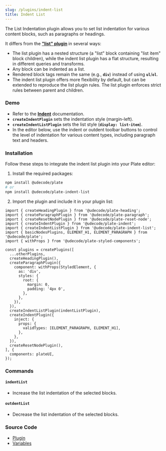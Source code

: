 ```yaml
---
slug: /plugins/indent-list
title: Indent List
---
```


The List Indentation plugin allows you to set list indentation for various content blocks, such as paragraphs or headings.

It differs from the **["list" plugin](https://plate.udecode.io/docs/plugins/list)** in several ways:

- The list plugin has a nested structure (a "list" block containing "list item" block children), while the indent list plugin has a flat structure, resulting in different queries and transforms.
- Any block can be indented as a list.
- Rendered block tags remain the same (e.g., **`div`**) instead of using **`ul`**/**`ol`**.
- The indent list plugin offers more flexibility by default, but can be extended to reproduce the list plugin rules. The list plugin enforces strict rules between parent and children.

### Demo

- Refer to the **[Indent](https://plate.udecode.io/docs/plugins/indent)** documentation.
- **`createIndentPlugin`** sets the indentation style (margin-left).
- **`createIndentListPlugin`** sets the list style (**`display: list-item`**).
- In the editor below, use the indent or outdent toolbar buttons to control the level of indentation for various content types, including paragraph text and headers.













<IndentListSandpack />


### Installation

Follow these steps to integrate the indent list plugin into your Plate editor:

1. Install the required packages:

```bash npm2yarn
npm install @udecode/plate
# or
npm install @udecode/plate-indent-list
```
2. Import the plugin and include it in your plugin list:

```
import { createHeadingPlugin } from '@udecode/plate-heading';
import { createParagraphPlugin } from '@udecode/plate-paragraph';
import { createResetNodePlugin } from '@udecode/plate-reset-node';
import { createIndentPlugin } from '@udecode/plate-indent';
import { createIndentListPlugin } from '@udecode/plate-indent-list';
import { basicNodesPlugins, ELEMENT_H1, ELEMENT_PARAGRAPH } from '@udecode/plate';
import { withProps } from '@udecode/plate-styled-components';

const plugins = createPlugins([
  ...otherPlugins,
  createHeadingPlugin(),
  createParagraphPlugin({
    component: withProps(StyledElement, {
      as: 'div',
      styles: {
        root: {
          margin: 0,
          padding: '4px 0',
        },
      },
    }),
  }),
  createIndentListPlugin(indentListPlugin),
  createIndentPlugin({
    inject: {
      props: {
        validTypes: [ELEMENT_PARAGRAPH, ELEMENT_H1],
      },
    },
  }),
  createResetNodePlugin(),
], {
  components: plateUI,
});

```


### Commands

#### `indentList`

- Increase the list indentation of the selected blocks.

#### `outdentList`

- Decrease the list indentation of the selected blocks.

### Source Code

- [Plugin](https://github.com/udecode/plate/blob/main/packages/nodes/indent-list/src/createIndentListPlugin.ts)
- [Variables](https://github.com/udecode/plate/blob/main/examples/src)
